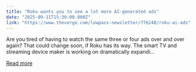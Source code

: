 ```yaml
---
title: "Roku wants you to see a lot more AI-generated ads"
date: "2025-09-11T15:30:00.000Z"
link: "https://www.theverge.com/lowpass-newsletter/776248/roku-ai-ads"
---
```


Are you tired of having to watch the same three or four ads over and over again? That could change soon, if Roku has its way. The smart TV and streaming device maker is working on dramatically expandi...

[Read more](https://www.theverge.com/lowpass-newsletter/776248/roku-ai-ads)
